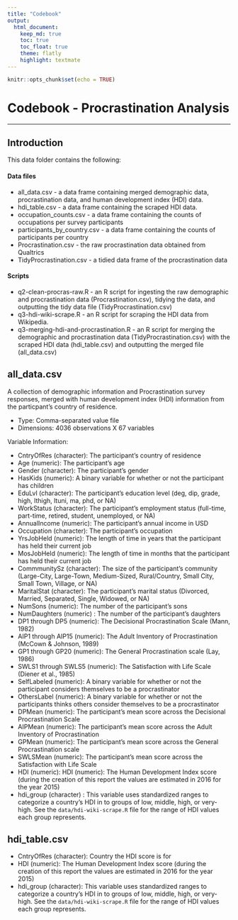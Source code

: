 ```yaml
---
title: "Codebook"
output: 
  html_document:
    keep_md: true
    toc: true
    toc_float: true
    theme: flatly
    highlight: textmate
---
```


```r
knitr::opts_chunk$set(echo = TRUE)
```

# Codebook - Procrastination Analysis
***

## Introduction

This data folder contains the following:

#### Data files

* all_data.csv - a data frame containing merged demographic data, procrastination data, and human development index (HDI) data.
* hdi_table.csv - a data frame containing the scraped HDI data.
* occupation_counts.csv - a data frame containing the counts of occupations per survey participants
* participants_by_country.csv - a data frame containing the counts of participants per country
* Procrastination.csv - the raw procrastination data obtained from Qualtrics
* TidyProcrastination.csv - a tidied data frame of the procrastination data

#### Scripts

* q2-clean-procras-raw.R - an R script for ingesting the raw demographic and procrastination data (Procrastination.csv), tidying the data, and outputting the tidy data file (TidyProcrastination.csv)
* q3-hdi-wiki-scrape.R - an R script for scraping the HDI data from Wikipedia.
* q3-merging-hdi-and-procrastination.R - an R script for merging the demographic and procrastination data (TidyProcrastination.csv) with the scraped HDI data (hdi_table.csv) and outputting the merged file (all_data.csv)

## **all_data.csv**

A collection of demographic information and Procrastination survey responses, merged with human development index (HDI) information from the particpant's country of residence.

* Type: Comma-separated value file
* Dimensions: 4036 observations X 67 variables

Variable Information:

* CntryOfRes (character): The participant's country of residence
* Age (numeric): The participant's age 
* Gender (character): The participant's gender
* HasKids (numeric): A binary variable for whether or not the participant has children
* EduLvl (character): The participant's education level (deg, dip, grade, high, lthigh, ltuni, ma, phd, or NA)
* WorkStatus (character): The participant's employment status (full-time, part-time, retired, student, unemployed, or NA)
* AnnualIncome (numeric): The participant's annual income in USD
* Occupation (character): The participant's occupation
* YrsJobHeld (numeric): The length of time in years that the participant has held their current job
* MosJobHeld (numeric): The length of time in months that the participant has held their current job
* CommmunitySz (character): The size of the participant's community (Large-City, Large-Town, Medium-Sized, Rural/Country, Small City, Small Town, Village, or NA)
* MaritalStat (character): The participant's marital status (Divorced, Married, Separated, Single, Widowed, or NA)
* NumSons (numeric): The number of the participant's sons
* NumDaughters (numeric) : The number of the participant's daughters
* DP1 through DP5 (numeric): The Decisional Procrastination Scale (Mann, 1982)
* AIP1 through AIP15 (numeric): The Adult Inventory of Procrastination (McCown & Johnson, 1989)
* GP1 through GP20 (numeric): The General Procrastination scale (Lay, 1986)
* SWLS1 through SWLS5 (numeric): The Satisfaction with Life Scale (Diener et al., 1985)
* SelfLabeled (numeric): A binary variable for whether or not the participant considers themselves to be a procrastinator
* OthersLabel (numeric): A binary variable for whether or not the participants thinks others consider themselves to be a procrastinator
* DPMean (numeric): The participant's mean score across the Decisional Procrastination Scale
* AIPMean (numeric): The participant's mean score across the Adult Inventory of Procrastination
* GPMean (numeric): The participant's mean score across the General Procrastination scale
* SWLSMean (numeric): The participant's mean score across the Satisfaction with Life Scale
* HDI (numeric): HDI (numeric): The Human Development Index score (during the creation of this report the values are estimated in 2016 for the year 2015)
* hdi_group (character) : This variable uses standardized ranges to categorize a country's HDI in to groups of low, middle, high, or very-high. See the `data/hdi-wiki-scrape.R` file for the range of HDI values each group represents.

## hdi_table.csv

* CntryOfRes (character): Country the HDI score is for
* HDI (numeric): The Human Development Index score (during the creation of this report the values are estimated in 2016 for the year 2015)
* hdi_group (character): This variable uses standardized ranges to categorize a country's HDI in to groups of low, middle, high, or very-high. See the `data/hdi-wiki-scrape.R` file for the range of HDI values each group represents.